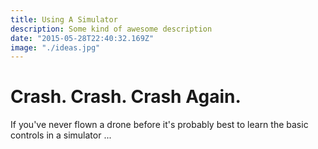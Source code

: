 ```yaml
---
title: Using A Simulator
description: Some kind of awesome description
date: "2015-05-28T22:40:32.169Z"
image: "./ideas.jpg"
---
```

# Crash. Crash. Crash Again.

If you've never flown a drone before it's probably best to learn the basic controls in a simulator ...

